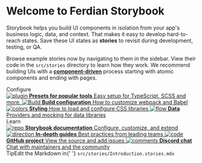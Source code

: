 
<Meta title="Introduction/Introduction" />

<style>{`
	.subheading {
		--mediumdark: '#999999';
		font-weight: 900;
		font-size: 13px;
		color: #333;
		letter-spacing: 0px;
		line-height: 24px;
		text-transform: uppercase;
		margin-bottom: 12px;
		margin-top: 40px;
	}

	.link-list {
		display: grid;
		grid-template-columns: 1fr;
		grid-template-rows: 1fr 1fr;
		row-gap: 10px;
	}

	@media (min-width: 620px) {
		.link-list {
			row-gap: 20px;
			column-gap: 20px;
			grid-template-columns: 1fr 1fr;
		}
	}

	@media all and (-ms-high-contrast:none) {
	.link-list {
			display: -ms-grid;
			-ms-grid-columns: 1fr 1fr;
			-ms-grid-rows: 1fr 1fr;
		}
	}

	.link-item {
		display: block;
		padding: 20px 30px 20px 15px;
		border: 1px solid #00000010;
		border-radius: 5px;
		transition: background 150ms ease-out, border 150ms ease-out, transform 150ms ease-out;
		color: #333333;
		display: flex;
		align-items: flex-start;
	}

	.link-item:hover {
		border-color: #1EA7FD50;
		transform: translate3d(0, -3px, 0);
		box-shadow: rgba(0, 0, 0, 0.08) 0 3px 10px 0;
	}

	.link-item:active {
		border-color: #1EA7FD;
		transform: translate3d(0, 0, 0);
	}

	.link-item strong {
		font-weight: 700;
		display: block;
		margin-bottom: 2px;
	}
	
	.link-item img {
		height: 40px;
		width: 40px;
		margin-right: 15px;
		flex: none;
	}

	.link-item span {
		font-size: 14px;
		line-height: 20px;
	}

	.tip {
		display: inline-block;
		border-radius: 1em;
		font-size: 11px;
		line-height: 12px;
		font-weight: 700;
		background: #E7FDD8;
		color: #66BF3C;
		padding: 4px 12px;
		margin-right: 10px;
		vertical-align: top;
	}

	.tip-wrapper {
		font-size: 13px;
		line-height: 20px;
		margin-top: 40px;
		margin-bottom: 40px;
	}

	.tip-wrapper code {
		font-size: 12px;
		display: inline-block;
	}

	
`}</style>

# Welcome to Ferdian Storybook

Storybook helps you build UI components in isolation from your app's business logic, data, and context.
That makes it easy to develop hard-to-reach states. Save these UI states as **stories** to revisit during development, testing, or QA.

Browse example stories now by navigating to them in the sidebar.
View their code in the `src/stories` directory to learn how they work.
We recommend building UIs with a [**component-driven**](https://componentdriven.org) process starting with atomic components and ending with pages.

<div className="subheading">Configure</div>

<div className="link-list">
	<a
		className="link-item"
		href="https://storybook.js.org/docs/react/addons/addon-types"
		target="_blank"
	>
		<img src={Plugin} alt="plugin" />
		<span>
			<strong>Presets for popular tools</strong>
			Easy setup for TypeScript, SCSS and more.
		</span>
	</a>
	<a
		className="link-item"
		href="https://storybook.js.org/docs/react/configure/webpack"
		target="_blank"
	>
		<img src={StackAlt} alt="Build" />
		<span>
			<strong>Build configuration</strong>
			How to customize webpack and Babel
		</span>
	</a>
	<a
		className="link-item"
		href="https://storybook.js.org/docs/react/configure/styling-and-css"
		target="_blank"
	>
		<img src={Colors} alt="colors" />
		<span>
			<strong>Styling</strong>
			How to load and configure CSS libraries
		</span>
	</a>
	<a
		className="link-item"
		href="https://storybook.js.org/docs/react/get-started/setup#configure-storybook-for-your-stack"
		target="_blank"
	>
		<img src={Flow} alt="flow" />
		<span>
			<strong>Data</strong>
			Providers and mocking for data libraries
		</span>
	</a>
</div>

<div className="subheading">Learn</div>

<div className="link-list">
	<a className="link-item" href="https://storybook.js.org/docs" target="_blank">
		<img src={Repo} alt="repo" />
		<span>
			<strong>Storybook documentation</strong>
			Configure, customize, and extend
		</span>
	</a>
	<a className="link-item" href="https://storybook.js.org/tutorials/" target="_blank">
		<img src={Direction} alt="direction" />
		<span>
			<strong>In-depth guides</strong>
			Best practices from leading teams
		</span>
	</a>
	<a className="link-item" href="https://github.com/storybookjs/storybook" target="_blank">
		<img src={Code} alt="code" />
		<span>
			<strong>GitHub project</strong>
			View the source and add issues
		</span>
	</a>
	<a className="link-item" href="https://discord.gg/storybook" target="_blank">
		<img src={Comments} alt="comments" />
		<span>
			<strong>Discord chat</strong>
			Chat with maintainers and the community
		</span>
	</a>
</div>

<div className="tip-wrapper">
	<span className="tip">Tip</span>Edit the Markdown in{' '}
	<code>src/stories/Introduction.stories.mdx</code>
</div>

